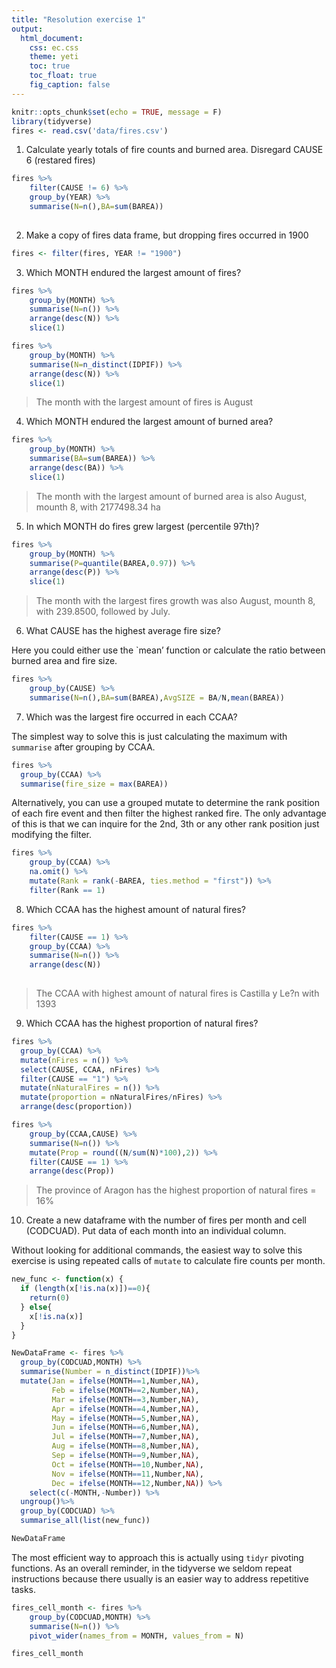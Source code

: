 ```yaml
---
title: "Resolution exercise 1"
output: 
  html_document: 
    css: ec.css
    theme: yeti
    toc: true
    toc_float: true
    fig_caption: false
---
```


```r
knitr::opts_chunk$set(echo = TRUE, message = F)
library(tidyverse)
fires <- read.csv('data/fires.csv')
```


1.  Calculate yearly totals of fire counts and burned area. Disregard CAUSE 6 (restared fires)

```r
fires %>%
    filter(CAUSE != 6) %>% 
    group_by(YEAR) %>%
    summarise(N=n(),BA=sum(BAREA))
  
```

2. Make a copy of fires data frame, but dropping fires occurred in 1900

```r

fires <- filter(fires, YEAR != "1900")


```

3. Which MONTH endured the largest amount of fires?


```r
fires %>%
    group_by(MONTH) %>%
    summarise(N=n()) %>%
    arrange(desc(N)) %>%
    slice(1)

```

```r
fires %>%
    group_by(MONTH) %>%
    summarise(N=n_distinct(IDPIF)) %>%
    arrange(desc(N)) %>%
    slice(1)

```
> The month with the largest amount of fires is August

4. Which MONTH endured the largest amount of burned area?

```r
fires %>%
    group_by(MONTH) %>%
    summarise(BA=sum(BAREA)) %>%
    arrange(desc(BA)) %>%
    slice(1)

```

> The month with the largest amount of burned area is also August, mounth 8, with 2177498.34 ha

5. In which MONTH do fires grew largest (percentile 97th)?

```r
fires %>%
    group_by(MONTH) %>%
    summarise(P=quantile(BAREA,0.97)) %>%
    arrange(desc(P)) %>%
    slice(1)

```

> The month with the largest fires growth was also August, mounth 8, with 239.8500, followed by July.

6. What CAUSE has the highest average fire size?

Here you could either use the `mean' function or calculate the ratio between burned area and fire size.

```r
fires %>%
    group_by(CAUSE) %>%
    summarise(N=n(),BA=sum(BAREA),AvgSIZE = BA/N,mean(BAREA))

```

7. Which was the largest fire occurred in each CCAA?

The simplest way to solve this is just calculating the maximum with `summarise` after grouping by CCAA.

```r
fires %>% 
  group_by(CCAA) %>% 
  summarise(fire_size = max(BAREA)) 

```

Alternatively, you can use a grouped mutate to determine the rank position of each fire event and then filter the highest ranked fire. The only advantage of this is that we can inquire for the 2nd, 3th or any other rank position just modifying the filter.

```r
fires %>%
    group_by(CCAA) %>%
    na.omit() %>%
    mutate(Rank = rank(-BAREA, ties.method = "first")) %>%
    filter(Rank == 1)

```

8. Which CCAA has the highest amount of natural fires?

```r
fires %>%
    filter(CAUSE == 1) %>%
    group_by(CCAA) %>%
    summarise(N=n()) %>%
    arrange(desc(N))
  
```

> The CCAA with highest amount of natural fires is Castilla y Le?n with 1393

9. Which CCAA has the highest proportion of natural fires?

```r
fires %>% 
  group_by(CCAA) %>% 
  mutate(nFires = n()) %>% 
  select(CAUSE, CCAA, nFires) %>% 
  filter(CAUSE == "1") %>% 
  mutate(nNaturalFires = n()) %>% 
  mutate(proportion = nNaturalFires/nFires) %>% 
  arrange(desc(proportion))

```

```r
fires %>%
    group_by(CCAA,CAUSE) %>%
    summarise(N=n()) %>%
    mutate(Prop = round((N/sum(N)*100),2)) %>%
    filter(CAUSE == 1) %>%
    arrange(desc(Prop))
```

> The province of Aragon has the highest proportion of natural fires = 16%

10. Create a new dataframe with the number of fires per month and cell (CODCUAD). Put data of each month into an individual column.

Without looking for additional commands, the easiest way to solve this exercise is using repeated calls of `mutate` to calculate fire counts per month.

```r

new_func <- function(x) {
  if (length(x[!is.na(x)])==0){
    return(0)
  } else{
    x[!is.na(x)]
  }
}

NewDataFrame <- fires %>%
  group_by(CODCUAD,MONTH) %>%
  summarise(Number = n_distinct(IDPIF))%>%
  mutate(Jan = ifelse(MONTH==1,Number,NA),
         Feb = ifelse(MONTH==2,Number,NA),
         Mar = ifelse(MONTH==3,Number,NA),
         Apr = ifelse(MONTH==4,Number,NA),
         May = ifelse(MONTH==5,Number,NA),
         Jun = ifelse(MONTH==6,Number,NA),
         Jul = ifelse(MONTH==7,Number,NA),
         Aug = ifelse(MONTH==8,Number,NA),
         Sep = ifelse(MONTH==9,Number,NA),
         Oct = ifelse(MONTH==10,Number,NA),
         Nov = ifelse(MONTH==11,Number,NA),
         Dec = ifelse(MONTH==12,Number,NA)) %>%
    select(c(-MONTH,-Number)) %>%
  ungroup()%>%
  group_by(CODCUAD) %>%
  summarise_all(list(new_func))

NewDataFrame
```

The most efficient way to approach this is actually using `tidyr` pivoting functions. As an overall reminder, in the tidyverse we seldom repeat instructions because there usually is an easier way to address repetitive tasks.

```r
fires_cell_month <- fires %>%
    group_by(CODCUAD,MONTH) %>%
    summarise(N=n()) %>%
    pivot_wider(names_from = MONTH, values_from = N)

fires_cell_month
```

